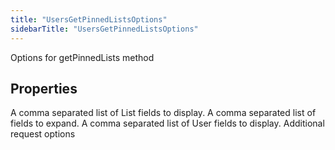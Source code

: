 ```yaml
---
title: "UsersGetPinnedListsOptions"
sidebarTitle: "UsersGetPinnedListsOptions"
---
```


Options for getPinnedLists method

## Properties

<ParamField name="listfields" type="string[]">
A comma separated list of List fields to display.

</ParamField>

<ParamField name="expansions" type="string[]">
A comma separated list of fields to expand.

</ParamField>

<ParamField name="userfields" type="string[]">
A comma separated list of User fields to display.

</ParamField>

<ParamField name="requestOptions" type="RequestOptions">
Additional request options

</ParamField>
